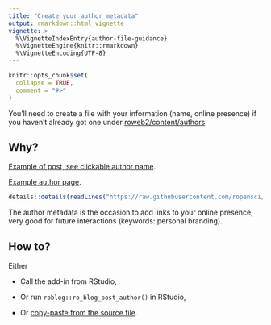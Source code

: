 ```yaml
---
title: "Create your author metadata"
output: rmarkdown::html_vignette
vignette: >
  %\VignetteIndexEntry{author-file-guidance}
  %\VignetteEngine{knitr::rmarkdown}
  %\VignetteEncoding{UTF-8}
---
```


```r
knitr::opts_chunk$set(
  collapse = TRUE,
  comment = "#>"
)
```

You'll need to create a file with your information (name, online presence) if you haven't already got one under [roweb2/content/authors](https://github.com/ropensci/roweb2/tree/master/content/authors).

## Why?

[Example of post, see clickable author name](https://ropensci.org/blog/2018/06/08/rprofile-julia-silge/).

[Example author page](https://ropensci.org/authors/kelly-obriant/).

```r
details::details(readLines("https://raw.githubusercontent.com/ropensci/roweb2/master/content/authors/kelly-obriant/_index.md"), summary = "Author metadata file", lang = "yaml")

```

The author metadata is the occasion to add links to your online presence, very good for future interactions (keywords: personal branding).

## How to?

Either

* Call the add-in from RStudio,

* Or run `roblog::ro_blog_post_author()` in RStudio,

* Or [copy-paste from the source file](https://github.com/ropenscilabs/roblog/blob/master/inst/templates/author-name.md).

